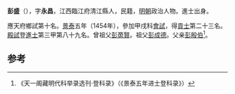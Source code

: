 '''彭盛'''（{{bd|1417年||？}}），字'''永昌'''，江西臨江府清江縣人，民籍，[[明朝|明朝]]政治人物。進士出身。

應天府鄉試第十名。[[景泰|景泰]]五年（1454年），參加甲戌科[[會試|會試]]，得[[貢士|貢士]]第二十三名。[[殿試|殿試]]登[[進士|進士]]第三甲第八十九名。曾祖父[[彭啇賢|彭啇賢]]。祖父[[彭成德|彭成德]]。父亲[[彭殷伯|彭殷伯]]<ref>《天一阁藏明代科举录选刊·登科录》（《景泰五年进士登科录》）</ref>。

==参考==
{{reflist}}
{{明朝人物小作品}}
{{景泰五年甲戌科殿試金榜}}